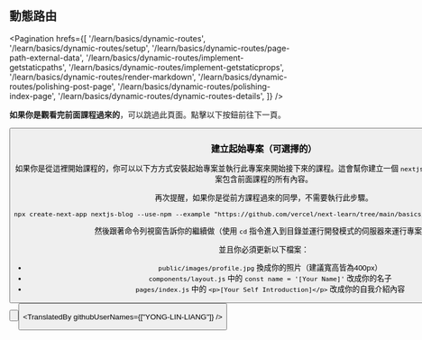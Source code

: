 
## 動態路由

<Pagination
  hrefs={[
    '/learn/basics/dynamic-routes',
    '/learn/basics/dynamic-routes/setup',
    '/learn/basics/dynamic-routes/page-path-external-data',
    '/learn/basics/dynamic-routes/implement-getstaticpaths',
    '/learn/basics/dynamic-routes/implement-getstaticprops',
    '/learn/basics/dynamic-routes/render-markdown',
    '/learn/basics/dynamic-routes/polishing-post-page',
    '/learn/basics/dynamic-routes/polishing-index-page',
    '/learn/basics/dynamic-routes/dynamic-routes-details',
  ]}
/>

**如果你是觀看完前面課程過來的**，可以跳過此頁面。點擊以下按鈕前往下一頁。

<Button
content="下一頁 ＞"
url="/learn/basics/dynamic-routes/page-path-external-data"
basicStyle="text-white bg-[#0070f3]"
hoverStyle="hover:opacity-90"
/>

### 建立起始專案（可選擇的）

如果你是從這裡開始課程的，你可以以下方方式安裝起始專案並執行此專案來開始接下來的課程。這會幫你建立一個 `nextjs-blog` 的目錄的專案，此專案包含前面課程的所有內容。

再次提醒，如果你是從前方課程過來的同學，不需要執行此步驟。

```html
npx create-next-app nextjs-blog --use-npm --example "https://github.com/vercel/next-learn/tree/main/basics/dynamic-routes-starter"
```

然後跟著命令列視窗告訴你的繼續做（使用 `cd` 指令進入到目錄並運行開發模式的伺服器來運行專案）。

並且你必須更新以下檔案：

- `public/images/profile.jpg` 換成你的照片（建議寬高皆為400px）
- `components/layout.js` 中的 `const name = '[Your Name]'` 改成你的名子
- `pages/index.js` 中的 `<p>[Your Self Introduction]</p>` 改成你的自我介紹內容

<Button
  content="← 返回上一頁"
  url="/learn/basics/dynamic-routes"
  basicStyle="text-white bg-[#0070f3]"
  hoverStyle="hover:opacity-90"
/>

<Button
  content="前往下一頁 →"
  url="/learn/basics/dynamic-routes/page-path-external-data"
  basicStyle="text-white bg-[#0070f3]"
  hoverStyle="hover:opacity-90"
/>

<TranslatedBy githubUserNames={["YONG-LIN-LIANG"]} />